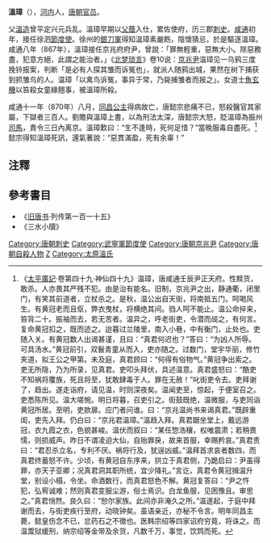 '''溫璋'''（{{bd||?|870年|catIdx=W}}），[[河內郡_(中國)|河内]]人，[[唐朝|唐朝]][[官员|官员]]。

父[[溫造|溫造]]曾平定兴元兵乱。溫璋早期以[[父荫|父蔭]]入仕，累佐使府，历三郡[[刺史|刺史]]。[[咸通|咸通]]初年，接任徐泗[[節度使|節度使]]。徐州的[[銀刀軍|銀刀軍]]得知溫璋素嚴飭，陰懷猜忌，於是驅逐溫璋。咸通八年（867年），溫璋接任京兆府府尹，曾說：「罪無輕重，惡無大小。除惡務盡，犯意方絕，此謂之能治者。」《[[北梦琐言|北梦琐言]]》卷10说：[[京兆尹|京兆尹]]温璋见一乌鸦三度挽铃报案，判断「是必有人探其雏而诉冤也」，就派人随鸦出城，果然在树下捕获到抓雏鸟的人。温璋「以禽鸟诉冤，事异于常，乃毙捕雏者而报之」。女道士[[魚玄機|魚玄機]]以笞殺女童綠翹事，被溫璋所殺。

咸通十一年（870年）八月，[[同昌公主|同昌公主]]得病故亡，唐懿宗悲痛不已，怒殺醫官其家屬，下獄者三百人。劉贍與溫璋上書，以為刑法太深，唐懿宗大怒，貶溫璋為振州[[司馬|司馬]]，責令三日內离京。溫璋歎曰：“生不逢時，死何足惜？”當晚服毒自盡死。<ref>《[[太平廣記|太平廣記]]·卷第四十九·神仙四十九》温璋，唐咸通壬辰尹正天府。性黩货，敢杀。人亦畏其严残不犯。由是治有能名。旧制，京兆尹之出，静通衢，闭里门，有笑其前道者，立杖杀之。是秋，温公出自天街，将南抵五门。呵喝风生。有黄冠老而且伛，弊衣曳杖，将横绝其间。驺人呵不能止。温公命捽来，笞背二十。振袖而去，若无苦者。温异之，呼老街吏，令潜而觇之，有何言。复命黄冠扣之，既而迹之。迨暮过兰陵里，南入小巷，中有衡门，止处也。吏随入关。有黄冠数人出谒甚谨，且曰：“真君何迟也？”答曰：“为凶人所辱。可具汤水。”黄冠前引，双鬟青童从而入，吏亦随之。过数门，堂宇华丽，修竹夹道，拟王公之甲第。未及庭，真君顾曰：“何得有俗物气。”黄冠争出索之。吏无所隐，乃为所录，见真君。吏叩头拜伏，具述温意。真君盛怒曰：“酷吏不知祸将覆族，死且将至，犹敢肆毒于人。罪在无赦！”叱街吏令去。吏拜谢了，趋出。遂走诣府，请见温，时则深夜矣。温闻吏至，惊起，于便室召之。吏悉陈所见。温大嗟惋。明日将暮，召吏引之。街鼓既绝，温微服，与吏同诣黄冠所居。至明，吏款扉。应门者问谁。曰：“京兆温尚书来谒真君。”既辟重闺，吏先入拜。仍白曰：“京兆君温璋。”温趋入拜。真君踞坐堂上，戴远游冠，衣九霞之衣，色貌甚峻。温伏而叙曰：“某任惣浩穰，权唯震肃；若稍畏懦，则损威声。昨日不谓凌迫大仙，自贻罪戾，故来首服，幸赐矜哀。”真君责曰：“君忍杀立名，专利不厌。祸将行及，犹逞凶威。”温拜首求哀者数四，而真君终蓄怒不许。少顷，有黄冠自东序来，拱立于真君侧，乃跪启曰：尹虽得罪，亦天子亚卿；况真君洞其职所统，宜少降礼。”言讫，真君令黄冠揖温升堂，别设小榻，令坐。命酒数行，而真君怒色不解。黄冠复答曰：“尹之忤犯，弘宥诚难；然则真君变服尘游，俗士焉识。白龙鱼服，见困豫且。审思之。”真君悄然。良久曰：“恕尔家族。此间亦非淹久之所。”温遂起，于庭中拜谢而去，与街吏疾行至府，动晓钟矣。虽语亲近，亦秘不令言。明年同昌主薨，懿皇伤念不已，忿药石之不徵也。医韩宗绍等四家诏府穷竟，将诛之。而温鬻狱缓刑，纳宗绍等金带及余货，凡数千万，事觉，饮鸩而死。</ref>懿宗得知溫璋死訊，還氣著說：“惡貫滿盈，死有余辜！”

== 注釋 ==
{{references}}

==參考書目==
*《[[旧唐书|旧唐书]]·列传第一百一十五》
*《三水小牘》

{{DEFAULTSORT:W}}
[[Category:唐朝刺史|Category:唐朝刺史]]
[[Category:武寧軍節度使|Category:武寧軍節度使]]
[[Category:唐朝京兆尹|Category:唐朝京兆尹]]
[[Category:唐朝自殺人物|Category:唐朝自殺人物]]
[[Category:温姓|Z]]
[[Category:太原溫氏|Category:太原溫氏]]